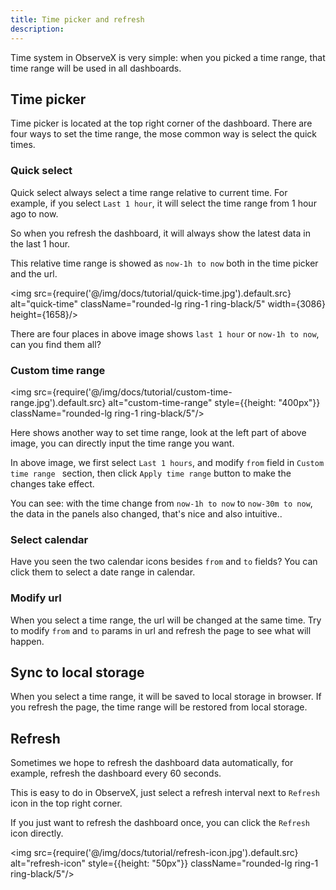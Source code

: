 ```yaml
---
title: Time picker and refresh
description: 
---
```


Time system in ObserveX is very simple: when you picked a time range, that time range will be used in all dashboards.

## Time picker 

Time picker is located at the top right corner of the dashboard. There are four ways to set the time range, the mose common way is select the quick times.


### Quick select 

Quick select always select a time range relative to current time. For example, if you select `Last 1 hour`, it will select the time range from 1 hour ago to now. 

So when you refresh the dashboard, it will always show the latest data in the last 1 hour.

This relative time range is showed as `now-1h to now` both in the time picker and the url.

<img src={require('@/img/docs/tutorial/quick-time.jpg').default.src} alt="quick-time"  className="rounded-lg ring-1 ring-black/5"  width={3086} height={1658}/>

There are four places in above image shows `last 1 hour` or `now-1h to now`, can you find them all? 

### Custom time range

<img src={require('@/img/docs/tutorial/custom-time-range.jpg').default.src} alt="custom-time-range"  style={{height: "400px"}}  className="rounded-lg ring-1 ring-black/5"/>

Here shows another way to set time range, look at the left part of above image, you can directly input the time range you want. 

In above image, we first select `Last 1 hours`, and modify `from` field in `Custom time range ` section, then click `Apply time range` button to make the changes take effect.

You can see: with the time change from `now-1h to now` to `now-30m to now`, the data in the panels also changed, that's nice and also intuitive..



### Select calendar

Have you seen the two calendar icons besides `from` and `to` fields? You can click them to select a date range in calendar.

### Modify url

When you select a time range, the url will be changed at the same time. Try to modify `from` and `to` params in url and refresh the page to see what will happen.


## Sync to local storage

When you select a time range, it will be saved to local storage in browser. If you refresh the page, the time range will be restored from local storage.


## Refresh 

Sometimes we hope to refresh the dashboard data automatically, for example, refresh the dashboard every 60 seconds.

This is easy to do in ObserveX, just select a refresh interval next to `Refresh` icon in the top right corner.

If you just want to refresh the dashboard once, you can click the `Refresh` icon directly.

<img src={require('@/img/docs/tutorial/refresh-icon.jpg').default.src} alt="refresh-icon"  style={{height: "50px"}}  className="rounded-lg ring-1 ring-black/5"/>
